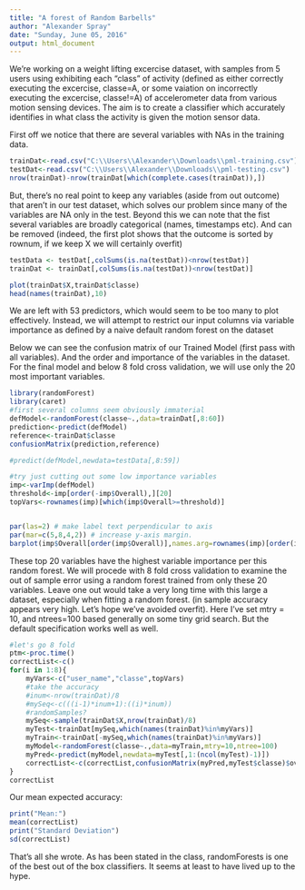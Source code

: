 ---
title: "A forest of Random Barbells"
author: "Alexander Spray"
date: "Sunday, June 05, 2016"
output: html_document
---

We're working on a weight lifting excercise dataset, with samples from 5 users using exhibiting
each "class" of activity (defined as either correctly executing the excercise, classe=A, or 
some vaiation on incorrectly executing the excercise, classe!=A) of accelerometer data from various
motion sensing devices. The aim is to create a classifier which accurately identifies in what
class the activity is given the motion sensor data.

First off we notice that there are several variables with NAs in the training data.

```{r}
trainDat<-read.csv("C:\\Users\\Alexander\\Downloads\\pml-training.csv")
testDat<-read.csv("C:\\Users\\Alexander\\Downloads\\pml-testing.csv")
nrow(trainDat)-nrow(trainDat[which(complete.cases(trainDat)),])
```

But, there's no real point to keep any variables (aside from out outcome) that aren't in our test
dataset, which solves our problem since many of the variables are NA only in the test. Beyond this 
we can note that the fist several variables are
broadly categorical (names, timestamps etc). And can be removed (indeed, the first plot shows that
the outcome is sorted by rownum, if we keep X we will certainly overfit)

```{r,echo=FALSE}
testData <- testDat[,colSums(is.na(testDat))<nrow(testDat)]
trainDat <- trainDat[,colSums(is.na(testDat))<nrow(testDat)]
```

```{r}
plot(trainDat$X,trainDat$classe)
head(names(trainDat),10)
```

We are left with 53 predictors, which would seem to be too many to plot effectively. Instead, we will
attempt to restrict our input columns via variable importance as defined by a naive default random
forest on the dataset


Below we can see the confusion matrix of our Trained Model (first pass with all variables). And the
order and importance of the variables in the dataset. For the final model and below 8 fold cross
validation, we will use only the 20 most important variables.
```{r,warning=FALSE,echo=FALSE}
library(randomForest)
library(caret)
#first several columns seem obviously immaterial
defModel<-randomForest(classe~.,data=trainDat[,8:60])
prediction<-predict(defModel)
reference<-trainDat$classe
confusionMatrix(prediction,reference)

#predict(defModel,newdata=testData[,8:59])

#try just cutting out some low importance variables
imp<-varImp(defModel)
threshold<-imp[order(-imp$Overall),][20]
topVars<-rownames(imp)[which(imp$Overall>=threshold)]


par(las=2) # make label text perpendicular to axis
par(mar=c(5,8,4,2)) # increase y-axis margin.
barplot(imp$Overall[order(imp$Overall)],names.arg=rownames(imp)[order(imp$Overall)],horiz=TRUE,cex.names=0.5)
```

These top 20 variables have the highest variable importance per this random forest. We will
procede with 8 fold cross validation to examine the out of sample error using a random forest trained
from only these 20 variables. Leave one out would take
a very long time with this large a dataset, especially when fitting a random forest. (in sample 
accuracy appears very high. Let's hope we've avoided overfit). Here I've set mtry = 10, and ntrees=100
based generally on some tiny grid search. But the default specification works well as well.

```{r}
#let's go 8 fold
ptm<-proc.time()
correctList<-c()
for(i in 1:8){
    myVars<-c("user_name","classe",topVars)
    #take the accuracy
    #inum<-nrow(trainDat)/8
    #mySeq<-c(((i-1)*inum+1):((i)*inum))
    #randomSamples?
    mySeq<-sample(trainDat$X,nrow(trainDat)/8)
    myTest<-trainDat[mySeq,which(names(trainDat)%in%myVars)]
    myTrain<-trainDat[-mySeq,which(names(trainDat)%in%myVars)]
    myModel<-randomForest(classe~.,data=myTrain,mtry=10,ntree=100)
    myPred<-predict(myModel,newdata=myTest[,1:(ncol(myTest)-1)])
    correctList<-c(correctList,confusionMatrix(myPred,myTest$classe)$overall[[1]])
}
correctList
```

Our mean expected accuracy:
```{r, echo=FALSE}
print("Mean:")
mean(correctList)
print("Standard Deviation")
sd(correctList)
```

That's all she wrote. As has been stated in the class, randomForests is one of the best out of the 
box classifiers. It seems at least to have lived up to the hype.